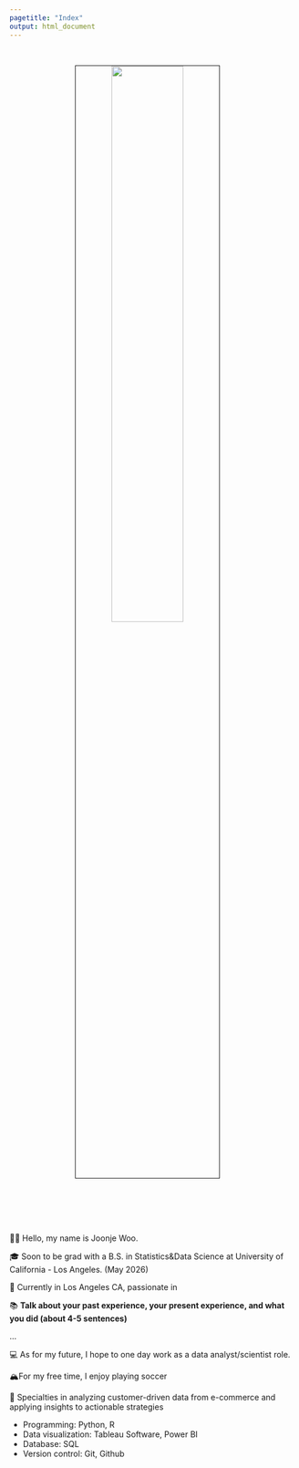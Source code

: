 ```yaml
---
pagetitle: "Index"
output: html_document
---
```


<link rel="stylesheet" href="styles.css" type="text/css">
<link rel="stylesheet" href="site_libs/academicons-1.9.1/css/academicons.min.css"/>

<br>

<p align="center">
<img src="images/profile_pic.jpg" style="width:50%; border:0.5px solid; margin-right: 20px" align="center">
</p>
<br>

<br><br><br>
👋🏽 Hello, my name is Joonje Woo. 

🎓 Soon to be grad with a B.S. in Statistics&Data Science at University of California - Los Angeles. (May 2026)

🌇 Currently in Los Angeles CA, passionate in 

📚 **Talk about your past experience, your present experience, and what you did (about 4-5 sentences)**

...



💻 As for my future, I hope to one day work as a data analyst/scientist role.



🏔For my free time, I enjoy playing soccer 


💪 Specialties in analyzing customer-driven data from e-commerce and applying insights to actionable strategies

+ Programming: Python, R
+ Data visualization: Tableau Software, Power BI
+ Database: SQL
+ Version control: Git, Github
